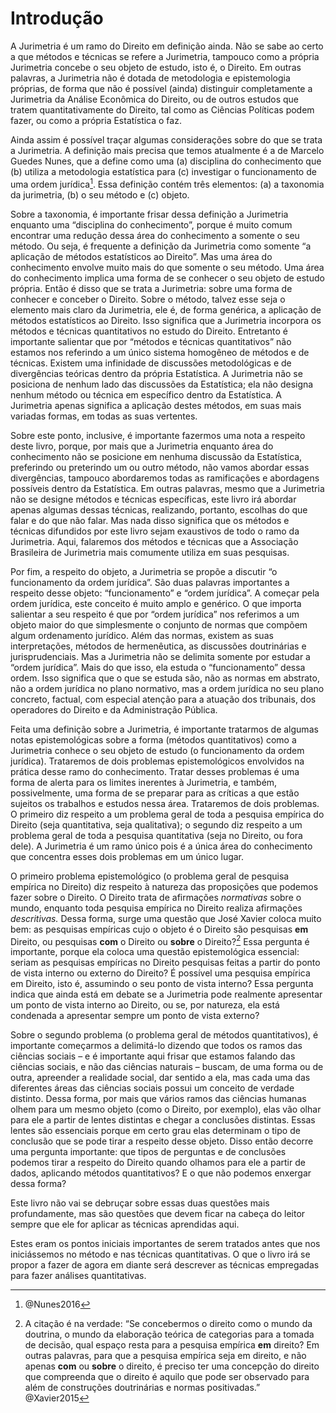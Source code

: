 # Introdução {#introducao}

A Jurimetria é um ramo do Direito em definição ainda. Não se sabe ao certo a que métodos e técnicas se refere a Jurimetria, tampouco como a própria Jurimetria concebe o seu objeto de estudo, isto é, o Direito. Em outras palavras, a Jurimetria não é dotada de metodologia e epistemologia próprias, de forma que não é possível (ainda) distinguir completamente a Jurimetria da Análise Econômica do Direito, ou de outros estudos que tratem quantitativamente do Direito, tal como as Ciências Políticas podem fazer, ou como a própria Estatística o faz. 

Ainda assim é possível traçar algumas considerações sobre do que se trata a Jurimetria. A definição mais precisa que temos atualmente é a de Marcelo Guedes Nunes, que a define como uma (a) disciplina do conhecimento que (b) utiliza a metodologia estatística para (c) investigar o funcionamento de uma ordem jurídica^[@Nunes2016]. Essa definição contém três elementos: (a) a taxonomia da jurimetria, (b) o seu método e (c) objeto.

Sobre a taxonomia, é importante frisar dessa definição a Jurimetria enquanto uma “disciplina do conhecimento”, porque é muito comum encontrar uma redução dessa área do conhecimento a somente o seu método. Ou seja, é frequente a definição da Jurimetria como somente “a aplicação de métodos estatísticos ao Direito”. Mas uma área do conhecimento envolve muito mais do que somente o seu método. Uma área do conhecimento implica uma forma de se conhecer o seu objeto de estudo própria. Então é disso que se trata a Jurimetria: sobre uma forma de conhecer e conceber o Direito. 
Sobre o método, talvez esse seja o elemento mais claro da Jurimetria, ele é, de forma genérica, a aplicação de métodos estatísticos ao Direito. Isso significa que a Jurimetria incorpora os métodos e técnicas quantitativos no estudo do Direito. Entretanto é importante salientar que por “métodos e técnicas quantitativos” não estamos nos referindo a um único sistema homogêneo de métodos e de técnicas. Existem uma infinidade de discussões metodológicas e de divergências teóricas dentro da própria Estatística. A Jurimetria não se posiciona de nenhum lado das discussões da Estatística; ela não designa nenhum método ou técnica em específico dentro da Estatística. A Jurimetria apenas significa a aplicação destes métodos, em suas mais variadas formas, em todas as suas vertentes. 

Sobre este ponto, inclusive, é importante fazermos uma nota a respeito deste livro, porque, por mais que a Jurimetria enquanto área do conhecimento não se posicione em nenhuma discussão da Estatística, preferindo ou preterindo um ou outro método, não vamos abordar essas divergências, tampouco abordaremos todas as ramificações e abordagens possíveis dentro da Estatística. Em outras palavras, mesmo que a Jurimetria não se designe métodos e técnicas específicas, este livro irá abordar apenas algumas dessas técnicas, realizando, portanto, escolhas do que falar e do que não falar. Mas nada disso significa que os métodos e técnicas difundidos por este livro sejam exaustivos de todo o ramo da Jurimetria. Aqui, falaremos dos métodos e técnicas que a Associação Brasileira de Jurimetria mais comumente utiliza em suas pesquisas. 

Por fim, a respeito do objeto, a Jurimetria se propõe a discutir “o funcionamento da ordem jurídica”. São duas palavras importantes a respeito desse objeto: “funcionamento” e “ordem jurídica”. A começar pela ordem jurídica, este conceito é muito amplo e genérico. O que importa salientar a seu respeito é que por “ordem jurídica” nos referimos a um objeto maior do que simplesmente o conjunto de normas que compõem algum ordenamento jurídico. Além das normas, existem as suas interpretações, métodos de hermenêutica, as discussões doutrinárias e jurisprudenciais. Mas a Jurimetria não se delimita somente por estudar a “ordem jurídica”. Mais do que isso, ela estuda o “funcionamento” dessa ordem. Isso significa que o que se estuda são, não as normas em abstrato, não a ordem jurídica no plano normativo, mas a ordem jurídica no seu plano concreto, factual, com especial atenção para a atuação dos tribunais, dos operadores do Direito e da Administração Pública. 

Feita uma definição sobre a Jurimetria, é importante tratarmos de algumas notas epistemológicas sobre a forma (métodos quantitativos) como a Jurimetria conhece o seu objeto de estudo (o funcionamento da ordem jurídica). Trataremos de dois problemas epistemológicos envolvidos na prática desse ramo do conhecimento. Tratar desses problemas é uma forma de alerta para os limites inerentes à Jurimetria, e também, possivelmente, uma forma de se preparar para as críticas a que estão sujeitos os trabalhos e estudos nessa área. Trataremos de dois problemas. O primeiro diz respeito a um problema geral de toda a pesquisa empírica do Direito (seja quantitativa, seja qualitativa); o segundo diz respeito a um problema geral de toda a pesquisa quantitativa (seja no Direito, ou fora dele). A Jurimetria é um ramo único pois é a única área do conhecimento que concentra esses dois problemas em um único lugar. 

O primeiro problema epistemológico (o problema geral de pesquisa empírica no Direito) diz respeito à natureza das proposições que podemos fazer sobre o Direito. O Direito trata de afirmações *normativas* sobre o mundo, enquanto toda pesquisa empírica no Direito realiza afirmações *descritivas.* Dessa forma, surge uma questão que José Xavier coloca muito bem: as pesquisas empíricas cujo o objeto é o Direito são pesquisas **em** Direito, ou pesquisas **com** o Direito ou **sobre** o Direito?^[A citação é na verdade: "Se concebermos o direito como o mundo da doutrina, o mundo da elaboração teórica de categorias para a tomada de decisão, qual espaço resta para a pesquisa empírica **em** direito? Em outras palavras, para que a pesquisa empírica seja em direito, e não apenas **com** ou **sobre** o direito, é preciso ter uma concepção do direito que compreenda que o direito é aquilo que pode ser observado para além de construções doutrinárias e normas positivadas." @Xavier2015] Essa pergunta é importante, porque ela coloca uma questão epistemológica essencial: seriam as pesquisas empíricas no Direito pesquisas feitas a partir do ponto de vista interno ou externo do Direito? É possível uma pesquisa empírica em Direito, isto é, assumindo o seu ponto de vista interno? Essa pergunta indica que ainda está em debate se a Jurimetria pode realmente apresentar um ponto de vista interno ao Direito, ou se, por natureza, ela está condenada a apresentar sempre um ponto de vista externo?

Sobre o segundo problema (o problema geral de métodos quantitativos), é importante começarmos a delimitá-lo dizendo que todos os ramos das ciências sociais – e é importante aqui frisar que estamos falando das ciências sociais, e não das ciências naturais – buscam, de uma forma ou de outra, apreender a realidade social, dar sentido a ela, mas cada uma das diferentes áreas das ciências sociais possui um conceito de verdade distinto. Dessa forma, por mais que vários ramos das ciências humanas olhem para um mesmo objeto (como o Direito, por exemplo), elas vão olhar para ele a partir de lentes distintas e chegar a conclusões distintas. Essas lentes são essenciais porque em certo grau elas determinam o tipo de conclusão que se pode tirar a respeito desse objeto. Disso então decorre uma pergunta importante: que tipos de perguntas e de conclusões podemos tirar a respeito do Direito quando olhamos para ele a partir de dados, aplicando métodos quantitativos? E o que não podemos enxergar dessa forma? 

Este livro não vai se debruçar sobre essas duas questões mais profundamente, mas são questões que devem ficar na cabeça do leitor sempre que ele for aplicar as técnicas aprendidas aqui. 

Estes eram os pontos iniciais importantes de serem tratados antes que nos iniciássemos no método e nas técnicas quantitativas. O que o livro irá se propor a fazer de agora em diante será descrever as técnicas empregadas para fazer análises quantitativas.
